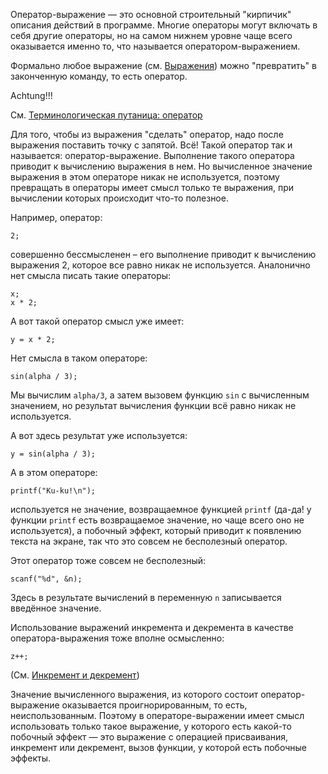 Оператор-выражение — это основной строительный "кирпичик" описания действий в программе. Многие операторы могут включать в себя другие операторы, но на самом нижнем уровне чаще всего оказывается именно то, что называется оператором-выражением.

Формально любое выражение (см. [[Выражения]]) можно "превратить" в законченную команду, то есть оператор.

; Achtung!!!
См. [[Терминологическая путаница: оператор]]

Для того, чтобы из выражения "сделать" оператор, надо после выражения поставить точку с запятой. Всё! Такой оператор так и называется: оператор-выражение.
Выполнение такого оператора приводит к вычислению выражения в нем.
Но вычисленное значение выражения в этом операторе никак не используется, поэтому превращать в операторы имеет смысл только те выражения, при вычислении которых происходит что-то полезное.

Например, оператор:
 2;
совершенно бессмысленен – его выполнение приводит к вычислению выражения 2, которое все равно никак не используется.
Аналонично нет смысла писать такие операторы:
 x;
 x * 2;
А вот такой оператор смысл уже имеет:
 y = x * 2;

Нет смысла в таком операторе:
 sin(alpha / 3);
Мы вычислим <code>alpha/3</code>, а затем вызовем функцию <code>sin</code> с вычисленным значением, но результат вычисления функции всё равно никак не используется.

А вот здесь результат уже используется:
 y = sin(alpha / 3);

А в этом операторе:
 printf("Ku-ku!\n");
используется не значение, возвращаемное функцией <code>printf</code> (да-да! у функции <code>printf</code> есть возвращаемое значение, но чаще всего оно не используется), а побочный эффект, который приводит к появлению текста на экране, так что это совсем не бесполезный оператор.

Этот оператор тоже совсем не бесполезный:
 scanf("%d", &n);
Здесь в результате вычислений в переменную <code>n</code> записывается введённое значение.

Использование выражений инкремента и декремента в качестве оператора-выражения тоже вполне осмысленно:
 z++;
(См. [[Инкремент и декремент]])

Значение вычисленного выражения, из которого состоит оператор-выражение оказывается проигнорированным, то есть, неиспользованным. Поэтому в операторе-выражении имеет смысл использовать только такое выражение, у которого есть какой-то побочный эффект — это выражение с операцией присваивания, инкремент или декремент, вызов функции, у которой есть побочные эффекты.
